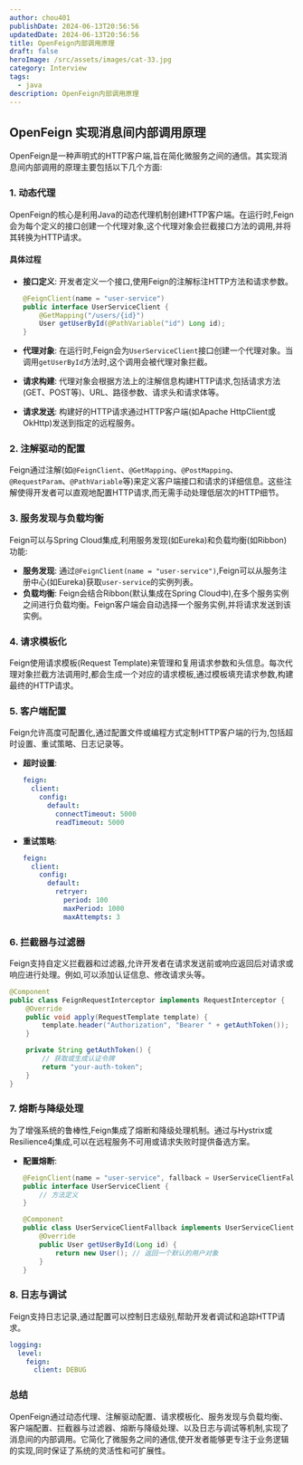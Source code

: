 ```yaml
---
author: chou401
publishDate: 2024-06-13T20:56:56
updatedDate: 2024-06-13T20:56:56
title: OpenFeign内部调用原理
draft: false
heroImage: /src/assets/images/cat-33.jpg
category: Interview
tags:
  - java
description: OpenFeign内部调用原理
---
```


## OpenFeign 实现消息间内部调用原理

OpenFeign是一种声明式的HTTP客户端,旨在简化微服务之间的通信。其实现消息间内部调用的原理主要包括以下几个方面:

### 1. 动态代理

OpenFeign的核心是利用Java的动态代理机制创建HTTP客户端。在运行时,Feign会为每个定义的接口创建一个代理对象,这个代理对象会拦截接口方法的调用,并将其转换为HTTP请求。

#### 具体过程

- **接口定义**: 开发者定义一个接口,使用Feign的注解标注HTTP方法和请求参数。

  ```java
  @FeignClient(name = "user-service")
  public interface UserServiceClient {
      @GetMapping("/users/{id}")
      User getUserById(@PathVariable("id") Long id);
  }
  ```

- **代理对象**: 在运行时,Feign会为`UserServiceClient`接口创建一个代理对象。当调用`getUserById`方法时,这个调用会被代理对象拦截。

- **请求构建**: 代理对象会根据方法上的注解信息构建HTTP请求,包括请求方法(GET、POST等)、URL、路径参数、请求头和请求体等。

- **请求发送**: 构建好的HTTP请求通过HTTP客户端(如Apache HttpClient或OkHttp)发送到指定的远程服务。

### 2. 注解驱动的配置

Feign通过注解(如`@FeignClient`、`@GetMapping`、`@PostMapping`、`@RequestParam`、`@PathVariable`等)来定义客户端接口和请求的详细信息。这些注解使得开发者可以直观地配置HTTP请求,而无需手动处理低层次的HTTP细节。

### 3. 服务发现与负载均衡

Feign可以与Spring Cloud集成,利用服务发现(如Eureka)和负载均衡(如Ribbon)功能:

- **服务发现**: 通过`@FeignClient(name = "user-service")`,Feign可以从服务注册中心(如Eureka)获取`user-service`的实例列表。
- **负载均衡**: Feign会结合Ribbon(默认集成在Spring Cloud中),在多个服务实例之间进行负载均衡。Feign客户端会自动选择一个服务实例,并将请求发送到该实例。

### 4. 请求模板化

Feign使用请求模板(Request Template)来管理和复用请求参数和头信息。每次代理对象拦截方法调用时,都会生成一个对应的请求模板,通过模板填充请求参数,构建最终的HTTP请求。

### 5. 客户端配置

Feign允许高度可配置化,通过配置文件或编程方式定制HTTP客户端的行为,包括超时设置、重试策略、日志记录等。

- **超时设置**:

  ```yaml
  feign:
    client:
      config:
        default:
          connectTimeout: 5000
          readTimeout: 5000
  ```

- **重试策略**:

  ```yaml
  feign:
    client:
      config:
        default:
          retryer:
            period: 100
            maxPeriod: 1000
            maxAttempts: 3
  ```

### 6. 拦截器与过滤器

Feign支持自定义拦截器和过滤器,允许开发者在请求发送前或响应返回后对请求或响应进行处理。例如,可以添加认证信息、修改请求头等。

```java
@Component
public class FeignRequestInterceptor implements RequestInterceptor {
    @Override
    public void apply(RequestTemplate template) {
        template.header("Authorization", "Bearer " + getAuthToken());
    }

    private String getAuthToken() {
        // 获取或生成认证令牌
        return "your-auth-token";
    }
}
```

### 7. 熔断与降级处理

为了增强系统的鲁棒性,Feign集成了熔断和降级处理机制。通过与Hystrix或Resilience4j集成,可以在远程服务不可用或请求失败时提供备选方案。

- **配置熔断**:

  ```java
  @FeignClient(name = "user-service", fallback = UserServiceClientFallback.class)
  public interface UserServiceClient {
      // 方法定义
  }

  @Component
  public class UserServiceClientFallback implements UserServiceClient {
      @Override
      public User getUserById(Long id) {
          return new User(); // 返回一个默认的用户对象
      }
  }
  ```

### 8. 日志与调试

Feign支持日志记录,通过配置可以控制日志级别,帮助开发者调试和追踪HTTP请求。

```yaml
logging:
  level:
    feign:
      client: DEBUG
```

### 总结

OpenFeign通过动态代理、注解驱动配置、请求模板化、服务发现与负载均衡、客户端配置、拦截器与过滤器、熔断与降级处理、以及日志与调试等机制,实现了消息间的内部调用。它简化了微服务之间的通信,使开发者能够更专注于业务逻辑的实现,同时保证了系统的灵活性和可扩展性。
